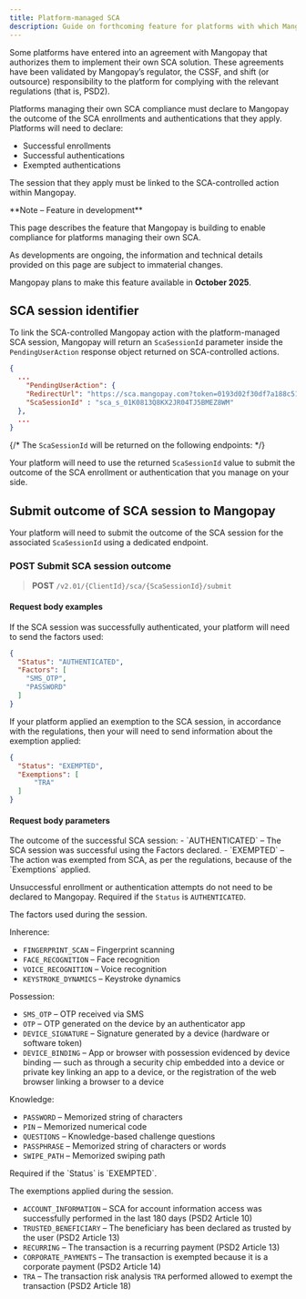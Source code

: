 ```yaml
---
title: Platform-managed SCA
description: Guide on forthcoming feature for platforms with which Mangopay has an agreement to outsource SCA compliance to the platform
---
```


Some platforms have entered into an agreement with Mangopay that authorizes them to implement their own SCA solution. These agreements have been validated by Mangopay’s regulator, the CSSF, and shift (or outsource) responsibility to the platform for complying with the relevant regulations (that is, PSD2).

Platforms managing their own SCA compliance must declare to Mangopay the outcome of the SCA enrollments and authentications that they apply. Platforms will need to declare: 

- Successful enrollments
- Successful authentications
- Exempted authentications

The session that they apply must be linked to the SCA-controlled action within Mangopay.

<Note>
**Note – Feature in development**

This page describes the feature that Mangopay is building to enable compliance for platforms managing their own SCA.

As developments are ongoing, the information and technical details provided on this page are subject to immaterial changes. 

Mangopay plans to make this feature available in **October 2025**.
</Note>

## SCA session identifier

To link the SCA-controlled Mangopay action with the platform-managed SCA session, Mangopay will return an `ScaSessionId` parameter inside the `PendingUserAction` response object returned on SCA-controlled actions.

```json
{
  ...
	"PendingUserAction": {
    "RedirectUrl": "https://sca.mangopay.com?token=0193d02f30df7a188c51cf890a191d21",
    "ScaSessionId" : "sca_s_01K0813Q8KX2JR04TJ5BMEZ8WM"
  },
  ...
}
```

{/* The `ScaSessionId` will be returned on the following endpoints: */}

Your platform will need to use the returned `ScaSessionId` value to submit the outcome of the SCA enrollment or authentication that you manage on your side.

## Submit outcome of SCA session to Mangopay

Your platform will need to submit the outcome of the SCA session for the associated `ScaSessionId` using a dedicated endpoint.

### POST Submit SCA session outcome

> **POST** `/v2.01/{ClientId}/sca/{ScaSessionId}/submit`

#### Request body examples

If the SCA session was successfully authenticated, your platform will need to send the factors used:

```json Authenticated
{
  "Status": "AUTHENTICATED",
  "Factors": [
    "SMS_OTP",
    "PASSWORD"
  ]
}
```

If your platform applied an exemption to the SCA session, in accordance with the regulations, then your will need to send information about the exemption applied: 

```json Exempted
{
  "Status": "EXEMPTED",
  "Exemptions": [
	  "TRA"
  ]
}
```

#### Request body parameters

<ParamField body="Status" type="string" required>
The outcome of the successful SCA session: 
- `AUTHENTICATED` – The SCA session was successful using the Factors declared.
- `EXEMPTED` – The action was exempted from SCA, as per the regulations, because of the `Exemptions` applied.

Unsuccessful enrollment or authentication attempts do not need to be declared to Mangopay.
</ParamField>
<ParamField body="Factors" type="array (string)">
Required if the `Status` is `AUTHENTICATED`. 

The factors used during the session.

Inherence:
- `FINGERPRINT_SCAN` – Fingerprint scanning
- `FACE_RECOGNITION` – Face recognition
- `VOICE_RECOGNITION` – Voice recognition
- `KEYSTROKE_DYNAMICS` – Keystroke dynamics

Possession:
- `SMS_OTP` – OTP received via SMS
- `OTP` – OTP generated on the device by an authenticator app
- `DEVICE_SIGNATURE` – Signature generated by a device (hardware or software token)
- `DEVICE_BINDING` – App or browser with possession evidenced by device binding — such as through a security chip embedded into a device or private key linking an app to a device, or the registration of the web browser linking a browser to a device

Knowledge:
- `PASSWORD` – Memorized string of characters
- `PIN` – Memorized numerical code
- `QUESTIONS` – Knowledge-based challenge questions
- `PASSPHRASE` – Memorized string of characters or words
- `SWIPE_PATH` – Memorized swiping path
</ParamField>
<ParamField body="Exemptions" type="array (string)">
Required if the `Status` is `EXEMPTED`.

The exemptions applied during the session.
- `ACCOUNT_INFORMATION` – SCA for account information access was successfully performed in the last 180 days (PSD2 Article 10) 
- `TRUSTED_BENEFICIARY` – The beneficiary has been declared as trusted by the user (PSD2 Article 13)
- `RECURRING` – The transaction is a recurring payment (PSD2 Article 13)
- `CORPORATE_PAYMENTS` – The transaction is exempted because it is a corporate payment (PSD2 Article 14)
- `TRA` – The transaction risk analysis `TRA` performed allowed to exempt the transaction (PSD2 Article 18) 
</ParamField>